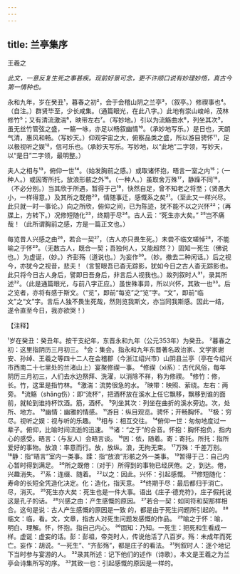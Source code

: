 ```yaml
---
---
---
```

title: 兰亭集序
---



王羲之

*此文，一意反复生死之事甚疾。现前好景可念，更不许顺口说有妙理妙悟，真古今第一情种也。*

永和九年，岁在癸丑¹，暮春之初²，会于会稽山阴之兰亭³，（叙亭。）修禊事也⁴。（自注。）群贤毕至，少长咸集。（通篇眼光，在此八字。）此地有崇山峻岭，茂林修竹⁵；又有清流激湍⁶，映带左右⁷。（写妙地。）引以为流觞曲水⁸，列坐其次⁹，虽无丝竹管弦之盛，一觞一咏，亦足以畅叙幽情¹⁰。（承妙地写乐。）是日也，天朗气清，惠风和畅。（写妙天。）仰观宇宙之大，俯察品类之盛，所以游目骋怀¹¹，足以极视听之娱¹²，信可乐也。（承妙天写乐。写妙地，以“此地”二字领，写妙天，以“是日”二字领，最明整。）

夫人之相与¹³，俯仰一世¹⁴。（始发胸前之感。）或取诸怀抱，晤言一室之内¹⁵；（一种人。）或因寄所托，放浪形骸之外¹⁶。（一种人。）虽取舍万殊¹⁷，静躁不同¹⁸，（不必分别。）当其欣于所遇，暂得于己¹⁹，快然自足，曾不知老之将至；（贤愚大小，一样得意。）及其所之既倦²⁰，情随事迁，感慨系之矣²¹。（至此又一样兴尽。此只就一时一事论。）向之所欣，俯仰之间，已为陈迹，犹不能不以之兴怀²²；（再牒上，方转下。）况修短随化²³，终期于尽²⁴。古人云：“死生亦大矣。”
²⁵岂不痛哉！（此所谓胸前之感，方是一篇正文也。）

每览昔人兴感之由²⁶，若合一契²⁷，（古人亦只畏生死。）未尝不临文嗟悼²⁸，不能喻之于怀²⁹。（无数古人，既合一契；吾独何人，又能超然？）固知一死生（佛说也。）为虚诞，（妙。）齐彭殇（道说也。）为妄作³⁰。（妙。撤去二种闲话。）后之视今，亦犹今之视昔，悲夫！（言誓眼吾已杳无踪影，犹如今日之古人杳无踪影也。此只将今日古人身后，譬即日吾身后，非言后人视我也。）故列叙时人³¹，录其所述³²。（此是通篇眼光，与前八字正应。）虽世殊事异，所以兴怀，其致一也³³。后之览者，亦将有感于斯文。（“览”，即前“每览”之“览”字。“文”，即前“临文”之“文”字。言后人独不畏生死哉，然则览我斯文，亦当同我斯感。因此一结，遂令直至今日，我亦欲哭！）

【注释】

¹岁在癸丑：癸丑年。按干支纪年，东晋永和九年（公元353年）为癸丑。
²暮春之初：这里指阴历三月初三。
³会：集会。指永和九年东晋著名政治家、文学家谢安、孙绰、王羲之等四十二人在会稽郡（今浙江绍兴市）山阴县兰亭（亭在今绍兴市西南二十七里处的兰渚山上）宴聚修禊一事。
⁴修禊（xì系）：古代风俗，每年阴历三月初三，人们去水边祭拜、洗濯，以消除不祥，称为修禊。
⁵修竹：修，长。竹，这里是指竹林。
⁶激湍：流势很急的水。
⁷映带：映照、萦绕。左右：两旁。
⁸流觞（shāng伤）：即“流杯”，把酒杯放在溪水上任它飘移，飘移到谁的面前，就轮到谁持杯饮酒。筋，酒杯。
⁹列坐其次：列坐在曲折的溪水旁边。次，处所、地方。
¹⁰幽情：幽雅的情感。
¹¹游目：纵目观览。骋怀；开畅胸怀。
¹²极：穷尽。视听之娱：视与听的乐趣。
¹³相与：相互交往。
¹⁴俯仰一世：匆匆地度过一辈子。俯仰，比喻时间流逝的迅速。
¹⁵诸：“之于”的合音。怀抱：胸怀抱负，指内心的感受。晤言：（与友人）会晤言谈。
¹⁶因：依，随着。寄：寄托。所托：指所爱好的事物。放浪：率意而行。放，放纵。浪，无拘无束。
¹⁷万殊：千差万别。
¹⁸静：指“晤言”室内一类事。蹂：指“放浪”形骸之外一类事。
¹⁹暂得于己：自己内心暂时得到满足。
²⁰所之既倦：（对于）所得到的事物已经厌倦。之，到达。倦，兴趣消失。
²¹系：连缀、随着。
²²以之：因此。兴怀：引起感慨。
²³修短随化：寿命的长短全凭造化决定。化：造化，指天意。
²⁴终期于尽：最后都归于消亡。尽，消灭。
²⁵死生亦大矣：死生也是一件大事。语出《庄子·德充符》，庄子假托说这是孔子的话。
²⁶兴感之由：产生感慨的原因。
²⁷若合一契：如同符和契那样相合。这句是说：古人产生感慨的原因是一致
的，都是由于死生问题所引起的。
²⁸临文：临，看。文，文章，指古人对死生问题发感慨的作品。
²⁹喻之于怀：喻，明白、理解。怀，怀抱。指自己内心。
³⁰固知：乃知。一死生：把死和生看成一样。虚诞：虚妄的话。彭：彭祖，帝尧时人，传说他活了八百岁。殇：未成年而死亡。妄作：胡说。“一死生”、“齐彭殇”，都是庄子的看法。
³¹列叙时人：逐个地记下当时参与宴游的人。
³²录其所述：记下他们的述作（诗歌）。本文是王羲之为兰亭会诗集所写的序。
³³其致一也：引起感慨的原因是一样的。